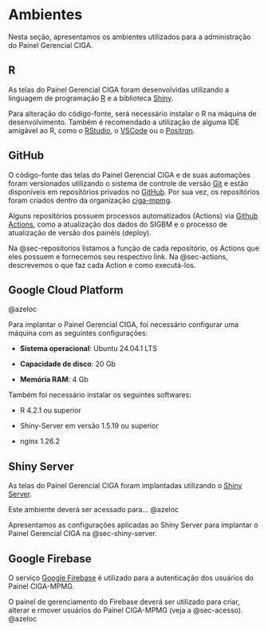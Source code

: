 # Ambientes

Nesta seção, apresentamos os ambientes utilizados para a administração do Painel Gerencial CIGA.

## R

As telas do Painel Gerencial CIGA foram desenvolvidas utilizando a linguagem de programação [R](https://www.r-project.org/) e a biblioteca [Shiny](https://shiny.posit.co/).

Para alteração do código-fonte, será necessário instalar o R na máquina de desenvolvimento. Também é recomendado a utilização de alguma IDE amigável ao R, como o [RStudio](https://posit.co/download/rstudio-desktop/), o [VSCode](https://code.visualstudio.com/) ou o [Positron](https://positron.posit.co/).

## GitHub

O código-fonte das telas do Painel Gerencial CIGA e de suas automações foram versionados utilizando o sistema de controle de versão [Git](https://git-scm.com/) e estão disponíveis em repositórios privados no [GitHub](https://github.com/). Por sua vez, os repositórios foram criados dentro da organização [ciga-mpmg](https://github.com/ciga-mpmg).

Alguns repositórios possuem processos automatizados (Actions) via [Github Actions](https://github.com/features/actions), como a atualização dos dados do SIGBM e o processo de atualização de versão dos painéis (deploy).

Na @sec-repositorios listamos a função de cada repositório, os Actions que eles possuem e fornecemos seu respectivo link. Na @sec-actions, descrevemos o que faz cada Action e como executá-los.

## Google Cloud Platform

@azeloc

Para implantar o Painel Gerencial CIGA, foi necessário configurar uma máquina com as seguintes configurações:

-   **Sistema operacional**: Ubuntu 24.04.1 LTS

-   **Capacidade de disco**: 20 Gb

-   **Memória RAM**: 4 Gb

Também foi necessário instalar os seguintes softwares:

-   R 4.2.1 ou superior

-   Shiny-Server em versão 1.5.19 ou superior

-   nginx 1.26.2

## Shiny Server

As telas do Painel Gerencial CIGA foram implantadas utilizando o [Shiny Server](https://posit.co/products/open-source/shiny-server/).

Este ambiente deverá ser acessado para... @azeloc

Apresentamos as configurações aplicadas ao Shiny Server para implantar o Painel Gerencial CIGA na @sec-shiny-server.

## Google Firebase

O serviço [Google Firebase](https://firebase.google.com) é utilizado para a autenticação dos usuários do Painel CIGA-MPMG.

O painel de gerenciamento do Firebase deverá ser utilizado para criar, alterar e rmover usuários do Painel CIGA-MPMG (veja a @sec-acesso). @azeloc
